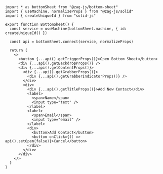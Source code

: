 ```tsx
import * as bottomSheet from "@zag-js/bottom-sheet"
import { useMachine, normalizeProps } from "@zag-js/solid"
import { createUniqueId } from "solid-js"

export function BottomSheet() {
  const service = useMachine(bottomSheet.machine, { id: createUniqueId() })

  const api = bottomSheet.connect(service, normalizeProps)

  return (
    <>
      <button {...api().getTriggerProps()}>Open Bottom Sheet</button>
      <div {...api().getBackdropProps()} />
      <div {...api().getContentProps()}>
        <div {...api().getGrabberProps()}>
          <div {...api().getGrabberIndicatorProps()} />
        </div>
        <div>
          <div {...api().getTitleProps()}>Add New Contact</div>
          <label>
            <span>Name</span>
            <input type="text" />
          </label>
          <label>
            <span>Email</span>
            <input type="email" />
          </label>
          <div>
            <button>Add Contact</button>
            <button onClick={() => api().setOpen(false)}>Cancel</button>
          </div>
        </div>
      </div>
    </>
  )
}
```
